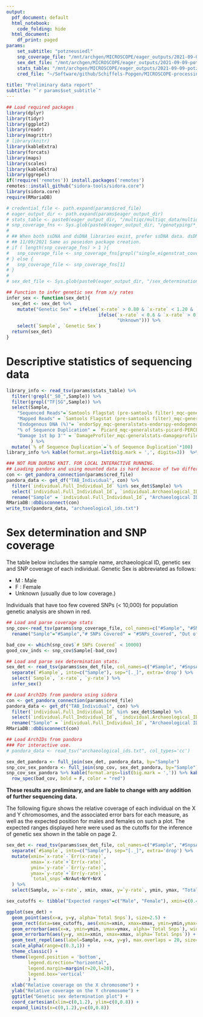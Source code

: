 ```yaml
---
output:
  pdf_document: default
  html_notebook:
    code_folding: hide
  html_document:
    df_print: paged
params: 
    set_subtitle: "potzneusiedl"
    snp_coverage_file: "/mnt/archgen/MICROSCOPE/eager_outputs/2021-09-09-potzneusiedl/genotyping/single_eigenstrat_coverage.txt"
    sex_det_file: "/mnt/archgen/MICROSCOPE/eager_outputs/2021-09-09-potzneusiedl/sex_determination/SexDet.txt"
    stats_table: "/mnt/archgen/MICROSCOPE/eager_outputs/2021-09-09-potzneusiedl/multiqc/multiqc_data/multiqc_general_stats.txt"
    cred_file: "~/Software/github/Schiffels-Popgen/MICROSCOPE-processing-pipeline/.credentials"
    
title: "Preliminary data report"
subtitle: "`r params$set_subtitle`"
---
```


```r
## Load required packages
library(dplyr)
library(tidyr)
library(ggplot2)
library(readr)
library(magrittr)
# library(knitr)
library(kableExtra)
library(forcats)
library(maps)
library(scales)
library(kableExtra)
library(ggrepel)
if(!require('remotes')) install.packages('remotes')
remotes::install_github("sidora-tools/sidora.core")
library(sidora.core)
require(RMariaDB)

# credential_file <- path.expand(params$cred_file)
# eager_output_dir <- path.expand(params$eager_output_dir)
# stats_table <- paste0(eager_output_dir, "/multiqc/multiqc_data/multiqc_general_stats.txt")
# snp_coverage_fns <- Sys.glob(paste0(eager_output_dir, "/genotyping/*_eigenstrat_coverage.txt"))
# 
# ## When both ssDNA and dsDNA libraries exist, prefer ssDNA data. dsDNA data is ignored.
# ## 11/09/2021 Same as poseidon package creation.
# if ( length(snp_coverage_fns) > 1 ){
#   snp_coverage_file <- snp_coverage_fns[grepl("single_eigenstrat_coverage", snp_coverage_fns)]
# } else {
#   snp_coverage_file <- snp_coverage_fns[1]
# }
# 
# sex_det_file <- Sys.glob(paste0(eager_output_dir, "/sex_determination/SexDet.txt"))

## Function to infer genetic sex from x/y rates
infer_sex <- function(sex_det){
  sex_det <- sex_det %>%
    mutate("Genetic Sex" = ifelse(`x-rate` > 0.80 & `x-rate` < 1.20 & `y-rate` < 0.10, "F", 
                                  ifelse(`x-rate` < 0.6 & `x-rate` > 0.4 & `y-rate` > 0.3 & `y-rate` < 0.6, "M",
                                         "Unknown"))) %>%
    select(`Sample`, `Genetic Sex`)
  return(sex_det)
}
```

# Descriptive statistics of sequencing data

```r
library_info <- read_tsv(params$stats_table) %>%
  filter(!grepl("_S0_",Sample)) %>% 
  filter(grepl("TF|SG",Sample)) %>% 
  select(Sample,
    "Sequenced Reads"=`Samtools Flagstat (pre-samtools filter)_mqc-generalstats-samtools_flagstat_pre_samtools_filter-flagstat_total`,
    "Mapped Reads" = `Samtools Flagstat (pre-samtools filter)_mqc-generalstats-samtools_flagstat_pre_samtools_filter-mapped_passed`,
    "Endogenous DNA (%)"= `endorSpy_mqc-generalstats-endorspy-endogenous_dna`,
    "% of Sequence Duplication" = `Picard_mqc-generalstats-picard-PERCENT_DUPLICATION`,
    "Damage 1st bp 3'" = `DamageProfiler_mqc-generalstats-damageprofiler-3_Prime1`
         ) %>%
  mutate(`% of Sequence Duplication`=`% of Sequence Duplication`*100)
library_info %>% kable(format.args=list(big.mark = ',', digits=3))  %>% kable_styling(full_width=T)
```
\newpage
```r
### NOT RUN DURING KNIT. FOR LOCAL INTERACTIVE RUNNING.
## Loading pandora and using mounted data is hard because of two different VPNs. Download pandora table, save to file then load in next chunk while knitting.
con <- get_pandora_connection(params$cred_file)
pandora_data <- get_df("TAB_Individual", con) %>% 
  filter(`individual.Full_Individual_Id` %in% sex_det$Sample) %>%
  select(`individual.Full_Individual_Id`, `individual.Archaeological_ID`) %>%
  rename("Sample" = `individual.Full_Individual_Id`, "Archaeological ID" = `individual.Archaeological_ID`)
RMariaDB::dbDisconnect(con)
write_tsv(pandora_data, "archaeological_ids.txt")
```

# Sex determination and SNP coverage

The table below includes the sample name, archaeological ID, genetic sex and SNP coverage of each individual. Genetic Sex is abbreviated as follows:

* M : Male
* F : Female
* Unknown (usually due to low coverage.)

Individuals that have too few covered SNPs (< 10,000) for population genetic analysis are shown in red.

```r
## Load and parse coverage stats
snp_cov<-read_tsv(params$snp_coverage_file, col_names=c("#Sample", "#SNPs_Covered", "#SNPs_Total"), col_types='cii', skip=1) %>%
  rename("Sample"="#Sample","# SNPs Covered" = "#SNPs_Covered", "Out of a maximum of" = "#SNPs_Total")

bad_cov <- which(snp_cov$`# SNPs Covered` < 10000)
good_cov_inds <- snp_cov$Sample[-bad_cov]

```

```r
## Load and parse sex determination stats.
sex_det <- read_tsv(params$sex_det_file, col_names=c("#Sample", "#SnpsAut", "#SNPsX", "#SnpsY", "NrAut", "NrX", "NrY", "x-rate", "y-rate"), col_types='ciiiiiidd', skip=1) %>%
  separate(`#Sample`, into=c("Sample"), sep="[._]", extra='drop') %>%
  select(`Sample`, `x-rate`, `y-rate`) %>%
  infer_sex()
```

```r
## Load ArchIDs from pandora using sidora
con <- get_pandora_connection(params$cred_file)
pandora_data <- get_df("TAB_Individual", con) %>% 
  filter(`individual.Full_Individual_Id` %in% sex_det$Sample) %>%
  select(`individual.Full_Individual_Id`, `individual.Archaeological_ID`) %>%
  rename("Sample" = `individual.Full_Individual_Id`, "Archaeological ID" = `individual.Archaeological_ID`)
RMariaDB::dbDisconnect(con)

## Load ArchIDs from pandora
### For interactive use.
# pandora_data <- read_tsv("archaeological_ids.txt", col_types='cc')
```

```r
sex_det_pandora <- full_join(sex_det, pandora_data, by="Sample")
snp_cov_sex_pandora <- full_join(snp_cov, sex_det_pandora, by="Sample") %>% select(`Sample`, `Archaeological ID`, `Genetic Sex`, `# SNPs Covered`, `Out of a maximum of`)
snp_cov_sex_pandora %>% kable(format.args=list(big.mark = ',')) %>% kable_styling(latex_options = "hold_position") %>%
  row_spec(bad_cov, bold = F, color = "red")
```
**These results are preliminary, and are liable to change with any addition of further sequencing data.**
\newpage

The following figure shows the relative coverage of each individual on the X and Y chromosomes, and the associated error bars for each measure, as well as the expected position for males and females on such a plot. The expected ranges displayed here were used as the cutoffs for the inference of genetic sex shown in the table on page 2.

```r
sex_det <- read_tsv(params$sex_det_file, col_names=c("#Sample", "#SnpsAut", "#SNPsX", "#SnpsY", "NrAut", "NrX", "NrY", "x-rate", "y-rate", "Err(x-rate)", "Err(y-rate)"), col_types='ciiiiiidddd', skip=1) %>%
  separate(`#Sample`, into=c("Sample"), sep="[._]", extra='drop') %>%
  mutate(xmin=`x-rate`-`Err(x-rate)`,
         xmax=`x-rate`+`Err(x-rate)`,
         ymin=`y-rate`-`Err(y-rate)`,
         ymax=`y-rate`+`Err(y-rate)`,
         `total_snps`=NrAut+NrY+NrX
  ) %>%
  select(Sample, x=`x-rate`, xmin, xmax, y=`y-rate`, ymin, ymax, "Total Snps"=total_snps)

sex_cutoffs <- tibble("Expected ranges"=c("Male", "Female"), xmin=c(0.4, 0.8), xmax=c(0.6,1.2), ymin=c(0.3,0), ymax=c(0.6,0.1))

ggplot(sex_det) +
  geom_point(aes(x=x, y=y, alpha=`Total Snps`), size=2.5) +
  geom_rect(data=sex_cutoffs, aes(xmin=xmin, xmax=xmax, ymin=ymin,ymax=ymax, fill=`Expected ranges`), alpha=0.4) +
  geom_errorbar(aes(x=x, ymin=ymin, ymax=ymax, alpha=`Total Snps`), width=0) +
  geom_errorbarh(aes(y=y, xmin=xmin, xmax=xmax, alpha=`Total Snps`)) +
  geom_text_repel(aes(label=Sample, x=x, y=y), max.overlaps = 20, size=2) +
  scale_alpha(range=c(0.3,1)) +
  theme_classic() +
  theme(legend.position = 'bottom', 
        legend.direction="horizontal", 
        legend.margin=margin(r=20,l=20), 
        legend.box='vertical'
        ) +
  xlab("Relative coverage on the X chromosome") +
  ylab("Relative coverage on the Y chromosome") +
  ggtitle("Genetic sex determination plot") +
  coord_cartesian(xlim=c(0,1.2), ylim=c(0,0.8)) + 
  expand_limits(x=c(0,1.2),y=c(0,0.8))
```

\newpage
